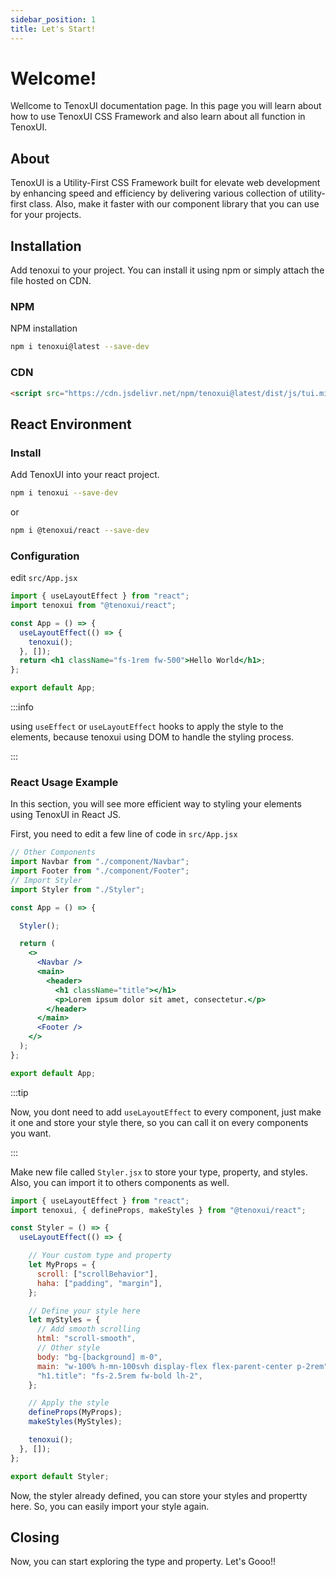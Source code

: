 ---
sidebar_position: 1
title: Let's Start!
---


# Welcome!

Wellcome to TenoxUI documentation page. In this page you will learn about how to use TenoxUI CSS Framework and also learn about all function in TenoxUI.

## About

TenoxUI is a Utility-First CSS Framework built for elevate web development by enhancing speed and efficiency by delivering various collection of utility-first class. Also, make it faster with our component library that you can use for your projects.

## Installation

Add tenoxui to your project. You can install it using npm or simply attach the file hosted on CDN.

### NPM

NPM installation

```bash
npm i tenoxui@latest --save-dev
```

### CDN

```html
<script src="https://cdn.jsdelivr.net/npm/tenoxui@latest/dist/js/tui.min.js"></script>
```

## React Environment

### Install

Add TenoxUI into your react project.

```bash
npm i tenoxui --save-dev
```

or

```sh
npm i @tenoxui/react --save-dev
```

### Configuration

edit `src/App.jsx`

```jsx title="App.jsx"
import { useLayoutEffect } from "react";
import tenoxui from "@tenoxui/react";

const App = () => {
  useLayoutEffect(() => {
    tenoxui();
  }, []);
  return <h1 className="fs-1rem fw-500">Hello World</h1>;
};

export default App;
```

:::info

using `useEffect` or `useLayoutEffect` hooks to apply the style to the elements, because tenoxui using DOM to handle the styling process.

:::

### React Usage Example

In this section, you will see more efficient way to styling your elements using TenoxUI in React JS.

<Tabs>

<TabItem value="app" label="App.jsx">

First, you need to edit a few line of code in `src/App.jsx`

```jsx title="App.jsx"
// Other Components
import Navbar from "./component/Navbar";
import Footer from "./component/Footer";
// Import Styler
import Styler from "./Styler";

const App = () => {

  Styler();

  return (
    <>
      <Navbar />
      <main>
        <header>
          <h1 className="title"></h1>
          <p>Lorem ipsum dolor sit amet, consectetur.</p>
        </header>
      </main>
      <Footer />
    </>
  );
};

export default App;
```

:::tip

Now, you dont need to add `useLayoutEffect` to every component, just make it one and store your style there, so you can call it on every components you want.

:::

</TabItem>

<TabItem value="styler" label="Styler.jsx">

Make new file called `Styler.jsx` to store your type, property, and styles. Also, you can import it to others components as well.

```jsx title="Styler.jsx"
import { useLayoutEffect } from "react";
import tenoxui, { defineProps, makeStyles } from "@tenoxui/react";

const Styler = () => {
  useLayoutEffect(() => {

    // Your custom type and property
    let MyProps = {
      scroll: ["scrollBehavior"],
      haha: ["padding", "margin"],
    };

    // Define your style here
    let myStyles = {
      // Add smooth scrolling
      html: "scroll-smooth",
      // Other style
      body: "bg-[background] m-0",
      main: "w-100% h-mn-100svh display-flex flex-parent-center p-2rem",
      "h1.title": "fs-2.5rem fw-bold lh-2",
    };

    // Apply the style
    defineProps(MyProps);
    makeStyles(MyStyles);

    tenoxui();
  }, []);
};

export default Styler;

```

Now, the styler already defined, you can store your styles and propertty here. So, you can easily import your style again.

</TabItem>

</Tabs>


## Closing

Now, you can start exploring the type and property. Let's Gooo!!
